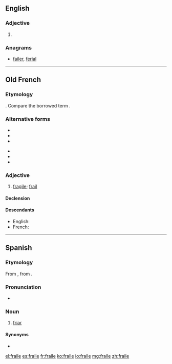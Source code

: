 ==English==

===Adjective===
{{en-adj|?}}

# {{obsolete spelling of|frail}}

===Anagrams===
* [[failer#English|failer]], [[ferial#English|ferial]]

----

==Old French==

===Etymology===
{{etyl|la|fro}} {{term|fragilis|lang=la}}. Compare the borrowed term {{term|fragile|lang=fro}}.

===Alternative forms===
{{top2}}
* {{l|fro|fraelle}}
* {{l|fro|fraille}}
* {{l|fro|frale}}
{{mid2}}
* {{l|fro|freille}}
* {{l|fro|frelle}}
* {{l|fro|fresle}}
{{bottom}}

===Adjective===
{{head|fro|adjective|g=m|g2=f}}

# [[fragile]]; [[frail]]

====Declension====
{{fro-decl-adj-mf}}

====Descendants====
* English: {{l|en|frail}} {{qualifier|borrowed}}
* French: {{l|fr|frêle}}

----

==Spanish==

===Etymology===
From {{etyl|prv|es}} {{term|fraire|lang=oc}}, from {{etyl|la|es}} {{term|frater|lang=la}}.

===Pronunciation===
* {{IPA|[ˈfɾaj.le]|lang=es}}

===Noun===
{{es-noun|m}}

# [[friar]]

====Synonyms====
* {{l|es|fray}}

[[el:fraile]]
[[es:fraile]]
[[fr:fraile]]
[[ko:fraile]]
[[io:fraile]]
[[mg:fraile]]
[[zh:fraile]]